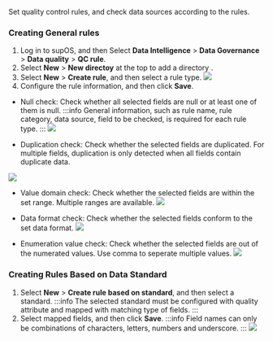 Set quality control rules, and check data sources according to the rules.

### Creating General rules
1. Log in to supOS, and then Select **Data Intelligence** > **Data Governance** > **Data quality** > **QC rule**.
2. Select **New** > **New directoy** at the top to add a directory .
3. Select **New** > **Create rule**, and then select a rule type.
![](https://wordpressfreezonex.oss-accelerate.aliyuncs.com/supDAM/22.png)
4. Configure the rule information, and then click **Save**.
- Null check: Check whether all selected fields are null or at least one of them is null.
:::info
General information, such as rule name, rule category, data source, field to be checked, is required for each rule type.
:::
![](https://wordpressfreezonex.oss-accelerate.aliyuncs.com/supDAM/23.png)

- Duplication check: Check whether the selected fields are duplicated. For multiple fields, duplication is only detected when all fields contain duplicate data. 

![](https://wordpressfreezonex.oss-accelerate.aliyuncs.com/supDAM/24.png)

- Value domain check: Check whether the selected fields are within the set range. Multiple ranges are available.
![](https://wordpressfreezonex.oss-accelerate.aliyuncs.com/supDAM/25.png)

- Data format check: Check whether the selected fields conform to the set data format.
![](https://wordpressfreezonex.oss-accelerate.aliyuncs.com/supDAM/26.png)

- Enumeration value check: Check whether the selected fields are out of the numerated values. Use comma to seperate multiple values.
![](https://wordpressfreezonex.oss-accelerate.aliyuncs.com/supDAM/27.png)

### Creating Rules Based on Data Standard

1. Select **New** > **Create rule based on standard**, and then select a standard.
:::info
The selected standard must be configured with quality attribute and mapped with matching type of fields.
:::
2. Select mapped fields, and then click **Save**.
:::info
Field names can only be combinations of characters, letters, numbers and underscore.
:::
![](https://wordpressfreezonex.oss-accelerate.aliyuncs.com/supDAM/23.png)
